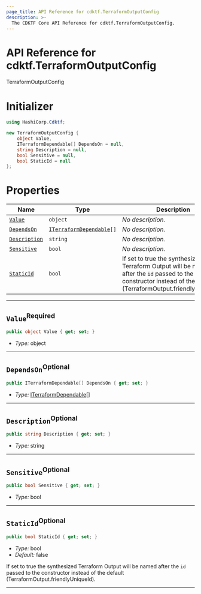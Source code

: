 ```yaml
---
page_title: API Reference for cdktf.TerraformOutputConfig
description: >-
  The CDKTF Core API Reference for cdktf.TerraformOutputConfig.
---
```


<!-- This file is generated through yarn generate-docs -->

# API Reference for cdktf.TerraformOutputConfig

   TerraformOutputConfig <a name="TerraformOutputConfig" id="cdktf.TerraformOutputConfig"></a>
  
  # Initializer <a name="Initializer" id="cdktf.TerraformOutputConfig.Initializer"></a>
  
  ```csharp
  using HashiCorp.Cdktf;
  
  new TerraformOutputConfig {
      object Value,
      ITerraformDependable[] DependsOn = null,
      string Description = null,
      bool Sensitive = null,
      bool StaticId = null
  };
  ```
  
  # Properties <a name="Properties" id="Properties"></a>
  
  | **Name** | **Type** | **Description** |
  | --- | --- | --- |
  | <code><a href="#cdktf.TerraformOutputConfig.property.value">Value</a></code> | <code>object</code> | *No description.* |
  | <code><a href="#cdktf.TerraformOutputConfig.property.dependsOn">DependsOn</a></code> | <code><a href="#cdktf.ITerraformDependable">ITerraformDependable</a>[]</code> | *No description.* |
  | <code><a href="#cdktf.TerraformOutputConfig.property.description">Description</a></code> | <code>string</code> | *No description.* |
  | <code><a href="#cdktf.TerraformOutputConfig.property.sensitive">Sensitive</a></code> | <code>bool</code> | *No description.* |
  | <code><a href="#cdktf.TerraformOutputConfig.property.staticId">StaticId</a></code> | <code>bool</code> | If set to true the synthesized Terraform Output will be named after the `id` passed to the constructor instead of the default (TerraformOutput.friendlyUniqueId). |
  
  ---
  
  ## `Value`<sup>Required</sup> <a name="Value" id="cdktf.TerraformOutputConfig.property.value"></a>
  
  ```csharp
  public object Value { get; set; }
  ```
  
  - *Type:* object
  
  ---
  
  ## `DependsOn`<sup>Optional</sup> <a name="DependsOn" id="cdktf.TerraformOutputConfig.property.dependsOn"></a>
  
  ```csharp
  public ITerraformDependable[] DependsOn { get; set; }
  ```
  
  - *Type:* <a href="#cdktf.ITerraformDependable">ITerraformDependable</a>[]
  
  ---
  
  ## `Description`<sup>Optional</sup> <a name="Description" id="cdktf.TerraformOutputConfig.property.description"></a>
  
  ```csharp
  public string Description { get; set; }
  ```
  
  - *Type:* string
  
  ---
  
  ## `Sensitive`<sup>Optional</sup> <a name="Sensitive" id="cdktf.TerraformOutputConfig.property.sensitive"></a>
  
  ```csharp
  public bool Sensitive { get; set; }
  ```
  
  - *Type:* bool
  
  ---
  
  ## `StaticId`<sup>Optional</sup> <a name="StaticId" id="cdktf.TerraformOutputConfig.property.staticId"></a>
  
  ```csharp
  public bool StaticId { get; set; }
  ```
  
  - *Type:* bool
  - *Default:* false
  
  If set to true the synthesized Terraform Output will be named after the `id` passed to the constructor instead of the default (TerraformOutput.friendlyUniqueId).
  
  ---
  
